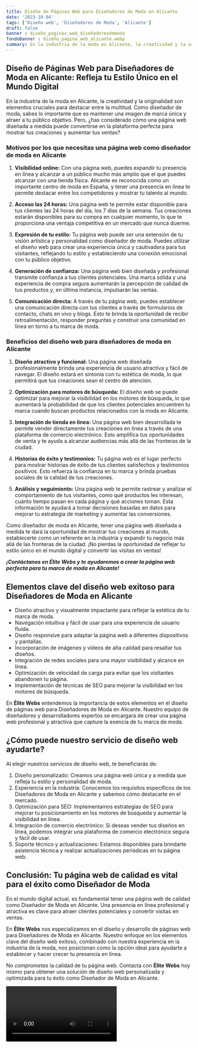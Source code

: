 ```yaml
---
title: Diseño de Páginas Web para Diseñadores de Moda en Alicante
date: '2023-10-04'
tags: ['Diseño web', 'Diseñadores de Moda', 'Alicante']
draft: false
banner : diseño_paginas_web_diseñadoresdemoda
fondoBanner : diseño_pagina_web_alicante.webp
summary: En la industria de la moda en Alicante, la creatividad y la originalidad son elementos cruciales para destacar entre la multitud. Como diseñador de moda, sabes lo importante que es mantener una imagen de marca única y atraer a tu público objetivo. Pero, ¿has considerado cómo una página web diseñada a medida puede convertirse en la plataforma perfecta para mostrar tus creaciones y aumentar tus ventas?
---
```


## Diseño de Páginas Web para Diseñadores de Moda en Alicante: Refleja tu Estilo Único en el Mundo Digital

En la industria de la moda en Alicante, la creatividad y la originalidad son elementos cruciales para destacar entre la multitud. Como diseñador de moda, sabes lo importante que es mantener una imagen de marca única y atraer a tu público objetivo. Pero, ¿has considerado cómo una página web diseñada a medida puede convertirse en la plataforma perfecta para mostrar tus creaciones y aumentar tus ventas?

### Motivos por los que necesitas una página web como diseñador de moda en Alicante

1. **Visibilidad online:** Con una página web, puedes expandir tu presencia en línea y alcanzar a un público mucho más amplio que el que puedes alcanzar con una tienda física. Alicante es reconocida como un importante centro de moda en España, y tener una presencia en línea te permite destacar entre los competidores y mostrar tu talento al mundo.

2. **Acceso las 24 horas:** Una página web te permite estar disponible para tus clientes las 24 horas del día, los 7 días de la semana. Tus creaciones estarán disponibles para su compra en cualquier momento, lo que te proporciona una ventaja competitiva en un mercado que nunca duerme.

3. **Expresión de tu estilo:** Tu página web puede ser una extensión de tu visión artística y personalidad como diseñador de moda. Puedes utilizar el diseño web para crear una experiencia única y cautivadora para tus visitantes, reflejando tu estilo y estableciendo una conexión emocional con tu público objetivo.

4. **Generación de confianza:** Una página web bien diseñada y profesional transmite confianza a tus clientes potenciales. Una marca sólida y una experiencia de compra segura aumentarán la percepción de calidad de tus productos y, en última instancia, impulsarán las ventas.

5. **Comunicación directa:** A través de tu página web, puedes establecer una comunicación directa con tus clientes a través de formularios de contacto, chats en vivo y blogs. Esto te brinda la oportunidad de recibir retroalimentación, responder preguntas y construir una comunidad en línea en torno a tu marca de moda.

### Beneficios del diseño web para diseñadores de moda en Alicante

1. **Diseño atractivo y funcional:** Una página web diseñada profesionalmente brinda una experiencia de usuario atractiva y fácil de navegar. El diseño estará en sintonía con tu estética de moda, lo que permitirá que tus creaciones sean el centro de atención.

2. **Optimización para motores de búsqueda:** El diseño web se puede optimizar para mejorar la visibilidad en los motores de búsqueda, lo que aumentará la probabilidad de que los clientes potenciales encuentren tu marca cuando buscan productos relacionados con la moda en Alicante.

3. **Integración de tienda en línea:** Una página web bien desarrollada te permite vender directamente tus creaciones en línea a través de una plataforma de comercio electrónico. Esto amplifica tus oportunidades de venta y te ayuda a alcanzar audiencias más allá de las fronteras de la ciudad.

4. **Historias de éxito y testimonios:** Tu página web es el lugar perfecto para mostrar historias de éxito de tus clientes satisfechos y testimonios positivos. Esto refuerza la confianza en tu marca y brinda pruebas sociales de la calidad de tus creaciones.

5. **Análisis y seguimiento:** Una página web te permite rastrear y analizar el comportamiento de tus visitantes, como qué productos les interesan, cuánto tiempo pasan en cada página y qué acciones toman. Esta información te ayudará a tomar decisiones basadas en datos para mejorar tu estrategia de marketing y aumentar las conversiones.

Como diseñador de moda en Alicante, tener una página web diseñada a medida te dará la oportunidad de mostrar tus creaciones al mundo, establecerte como un referente en la industria y expandir tu negocio más allá de las fronteras de la ciudad. ¡No pierdas la oportunidad de reflejar tu estilo único en el mundo digital y convertir las visitas en ventas!

_**¡Contáctanos en Élite Webs y te ayudaremos a crear la página web perfecta para tu marca de moda en Alicante!**_

<GifSeo />

<Cta />

## Elementos clave del diseño web exitoso para Diseñadores de Moda en Alicante

- Diseño atractivo y visualmente impactante para reflejar la estética de tu marca de moda.
- Navegación intuitiva y fácil de usar para una experiencia de usuario fluida.
- Diseño responsive para adaptar la página web a diferentes dispositivos y pantallas.
- Incorporación de imágenes y vídeos de alta calidad para resaltar tus diseños.
- Integración de redes sociales para una mayor visibilidad y alcance en línea.
- Optimización de velocidad de carga para evitar que los visitantes abandonen tu página.
- Implementación de técnicas de SEO para mejorar la visibilidad en los motores de búsqueda.

En **Élite Webs** entendemos la importancia de estos elementos en el diseño de páginas web para Diseñadores de Moda en Alicante. Nuestro equipo de diseñadores y desarrolladores expertos se encargará de crear una página web profesional y atractiva que capture la esencia de tu marca de moda.

## ¿Cómo puede nuestro servicio de diseño web ayudarte?

Al elegir nuestros servicios de diseño web, te beneficiarás de:

1. Diseño personalizado: Creamos una página web única y a medida que refleja tu estilo y personalidad de moda.
2. Experiencia en la industria: Conocemos los requisitos específicos de los Diseñadores de Moda en Alicante y sabemos cómo destacarte en el mercado.
3. Optimización para SEO: Implementamos estrategias de SEO para mejorar tu posicionamiento en los motores de búsqueda y aumentar la visibilidad en línea.
4. Integración de comercio electrónico: Si deseas vender tus diseños en línea, podemos integrar una plataforma de comercio electrónico segura y fácil de usar.
5. Soporte técnico y actualizaciones: Estamos disponibles para brindarte asistencia técnica y realizar actualizaciones periódicas en tu página web.

## Conclusión: Tu página web de calidad es vital para el éxito como Diseñador de Moda

En el mundo digital actual, es fundamental tener una página web de calidad como Diseñador de Moda en Alicante. Una presencia en línea profesional y atractiva es clave para atraer clientes potenciales y convertir visitas en ventas.

En **Élite Webs** nos especializamos en el diseño y desarrollo de páginas web para Diseñadores de Moda en Alicante. Nuestro enfoque en los elementos clave del diseño web exitoso, combinado con nuestra experiencia en la industria de la moda, nos posicionan como la opción ideal para ayudarte a establecer y hacer crecer tu presencia en línea.

No *comprometas* la calidad de tu página web. Contacta con **Élite Webs** hoy mismo para obtener una solución de diseño web personalizada y optimizada para tu éxito como Diseñador de Moda en Alicante.

<Video />

<CtaBot job='Diseñadores de Moda' city='Alicante'/>

<Gmaps query='Alicante+españa+maps' />